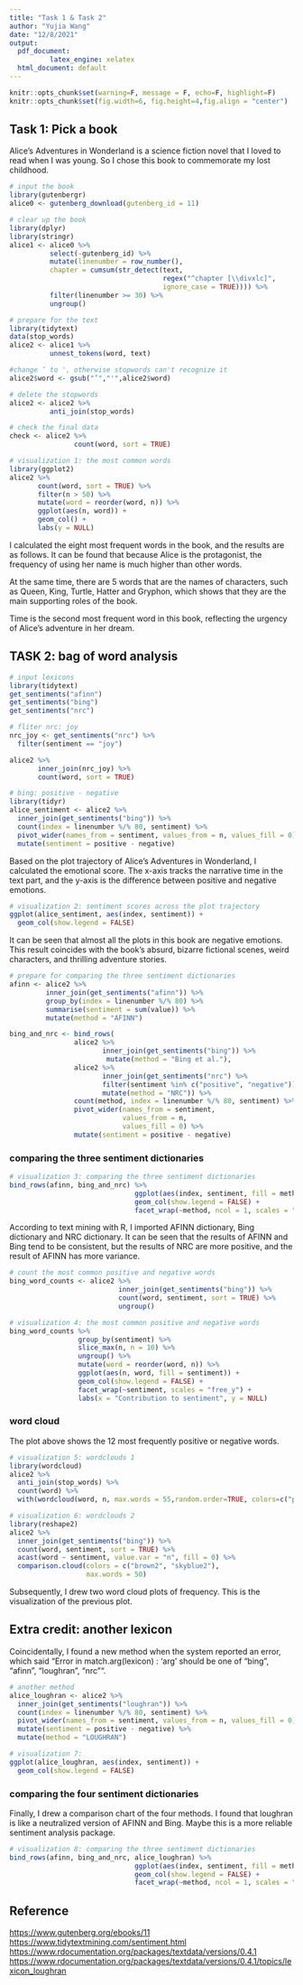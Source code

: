 ```yaml
---
title: "Task 1 & Task 2"
author: "Yujia Wang"
date: "12/8/2021"
output:
  pdf_document: 
          latex_engine: xelatex
  html_document: default
---
```


```r
knitr::opts_chunk$set(warning=F, message = F, echo=F, highlight=F)
knitr::opts_chunk$set(fig.width=6, fig.height=4,fig.align = "center") 
```


## Task 1: Pick a book

Alice's Adventures in Wonderland is a science fiction novel that I loved to read when I was young. So I chose this book to commemorate my lost childhood.

```r
# input the book
library(gutenbergr)
alice0 <- gutenberg_download(gutenberg_id = 11)

# clear up the book
library(dplyr)
library(stringr)
alice1 <- alice0 %>%
          select(-gutenberg_id) %>%
          mutate(linenumber = row_number(),
          chapter = cumsum(str_detect(text, 
                                      regex("^chapter [\\divxlc]",
                                      ignore_case = TRUE)))) %>%
          filter(linenumber >= 30) %>%
          ungroup()

# prepare for the text
library(tidytext)
data(stop_words)
alice2 <- alice1 %>%
          unnest_tokens(word, text) 

#change ’ to ', otherwise stopwords can't recognize it
alice2$word <- gsub("’","'",alice2$word)

# delete the stopwords
alice2 <- alice2 %>%
          anti_join(stop_words)

# check the final data
check <- alice2 %>%
                count(word, sort = TRUE)
```

```r
# visualization 1: the most common words
library(ggplot2)
alice2 %>%
       count(word, sort = TRUE) %>%
       filter(n > 50) %>%
       mutate(word = reorder(word, n)) %>%
       ggplot(aes(n, word)) +
       geom_col() +
       labs(y = NULL)
```

I calculated the eight most frequent words in the book, and the results are as follows. It can be found that because Alice is the protagonist, the frequency of using her name is much higher than other words.

At the same time, there are 5 words that are the names of characters, such as Queen, King, Turtle, Hatter and Gryphon, which shows that they are the main supporting roles of the book.

Time is the second most frequent word in this book, reflecting the urgency of Alice's adventure in her dream.


## TASK 2: bag of word analysis

```r
# input lexicons
library(tidytext)
get_sentiments("afinn")
get_sentiments("bing")
get_sentiments("nrc")

# fliter nrc: joy
nrc_joy <- get_sentiments("nrc") %>% 
  filter(sentiment == "joy")

alice2 %>%
       inner_join(nrc_joy) %>%
       count(word, sort = TRUE)

# bing: positive - negative
library(tidyr)
alice_sentiment <- alice2 %>%
  inner_join(get_sentiments("bing")) %>%
  count(index = linenumber %/% 80, sentiment) %>%
  pivot_wider(names_from = sentiment, values_from = n, values_fill = 0) %>% 
  mutate(sentiment = positive - negative)
```

Based on the plot trajectory of Alice's Adventures in Wonderland, I calculated the emotional score. The x-axis tracks the narrative time in the text part, and the y-axis is the difference between positive and negative emotions.

```r
# visualization 2: sentiment scores across the plot trajectory
ggplot(alice_sentiment, aes(index, sentiment)) +
  geom_col(show.legend = FALSE)
```

It can be seen that almost all the plots in this book are negative emotions. This result coincides with the book's absurd, bizarre fictional scenes, weird characters, and thrilling adventure stories.

```r
# prepare for comparing the three sentiment dictionaries
afinn <- alice2 %>% 
         inner_join(get_sentiments("afinn")) %>% 
         group_by(index = linenumber %/% 80) %>% 
         summarise(sentiment = sum(value)) %>% 
         mutate(method = "AFINN")

bing_and_nrc <- bind_rows(
                alice2 %>% 
                       inner_join(get_sentiments("bing")) %>%
                        mutate(method = "Bing et al."),
                alice2 %>% 
                       inner_join(get_sentiments("nrc") %>% 
                       filter(sentiment %in% c("positive", "negative"))) %>%
                       mutate(method = "NRC")) %>%
                count(method, index = linenumber %/% 80, sentiment) %>%
                pivot_wider(names_from = sentiment,
                            values_from = n,
                            values_fill = 0) %>% 
                mutate(sentiment = positive - negative)
```

### comparing the three sentiment dictionaries

```r
# visualization 3: comparing the three sentiment dictionaries
bind_rows(afinn, bing_and_nrc) %>%
                               ggplot(aes(index, sentiment, fill = method)) +
                               geom_col(show.legend = FALSE) +
                               facet_wrap(~method, ncol = 1, scales = "free_y")
```

According to text mining with R, I imported AFINN dictionary, Bing dictionary and NRC dictionary. It can be seen that the results of AFINN and Bing tend to be consistent, but the results of NRC are more positive, and the result of AFINN has more variance.

```r
# count the most common positive and negative words
bing_word_counts <- alice2 %>%
                           inner_join(get_sentiments("bing")) %>%
                           count(word, sentiment, sort = TRUE) %>%
                           ungroup()
```

```r
# visualization 4: the most common positive and negative words
bing_word_counts %>%
                 group_by(sentiment) %>%
                 slice_max(n, n = 10) %>% 
                 ungroup() %>%
                 mutate(word = reorder(word, n)) %>%
                 ggplot(aes(n, word, fill = sentiment)) +
                 geom_col(show.legend = FALSE) +
                 facet_wrap(~sentiment, scales = "free_y") +
                 labs(x = "Contribution to sentiment", y = NULL)
```

\newpage

### word cloud

The plot above shows the 12 most frequently positive or negative words.

```r
# visualization 5: wordclouds 1
library(wordcloud)
alice2 %>%
  anti_join(stop_words) %>%
  count(word) %>%
  with(wordcloud(word, n, max.words = 55,random.order=TRUE, colors=c("palegreen3","lightpink1")))
```

```r
# visualization 6: wordclouds 2
library(reshape2)
alice2 %>%
  inner_join(get_sentiments("bing")) %>%
  count(word, sentiment, sort = TRUE) %>%
  acast(word ~ sentiment, value.var = "n", fill = 0) %>%
  comparison.cloud(colors = c("brown2", "skyblue2"),
                   max.words = 50)
```

Subsequently, I drew two word cloud plots of frequency. This is the visualization of the previous plot.

\newpage

## Extra credit: another lexicon

Coincidentally, I found a new method when the system reported an error, which said "Error in match.arg(lexicon) : 'arg' should be one of “bing”, “afinn”, “loughran”, “nrc”".

```r
# another method
alice_loughran <- alice2 %>%
  inner_join(get_sentiments("loughran")) %>%
  count(index = linenumber %/% 80, sentiment) %>%
  pivot_wider(names_from = sentiment, values_from = n, values_fill = 0) %>% 
  mutate(sentiment = positive - negative) %>%
  mutate(method = "LOUGHRAN")
```

```r
# visualization 7: 
ggplot(alice_loughran, aes(index, sentiment)) +
  geom_col(show.legend = FALSE)
```

### comparing the four sentiment dictionaries

Finally, I drew a comparison chart of the four methods. I found that loughran is like a neutralized version of AFINN and Bing. Maybe this is a more reliable sentiment analysis package.

```r
# visualization 8: comparing the three sentiment dictionaries
bind_rows(afinn, bing_and_nrc, alice_loughran) %>%
                               ggplot(aes(index, sentiment, fill = method)) +
                               geom_col(show.legend = FALSE) +
                               facet_wrap(~method, ncol = 1, scales = "free_y")
```

\newpage

## Reference 

[https://www.gutenberg.org/ebooks/11](https://www.gutenberg.org/ebooks/11)
[https://www.tidytextmining.com/sentiment.html](https://www.tidytextmining.com/sentiment.html)
[https://www.rdocumentation.org/packages/textdata/versions/0.4.1](https://emilhvitfeldt.github.io/textdata/reference/lexicon_loughran.html)
[https://www.rdocumentation.org/packages/textdata/versions/0.4.1/topics/lexicon_loughran](https://www.rdocumentation.org/packages/textdata/versions/0.4.1/topics/lexicon_loughran)


